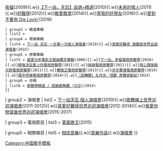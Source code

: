 {{Navbox musical artist
| name = 丁噹
| state = {{{state|autocollapse}}}
| title = [[丁噹]]
| background = solo_singer
| listclass  = hlist
| groupstyle=background:#FFBB66;font-weight:normal;text-align:left;

| group1 = 音樂
| list1 = 
{{Navbox subgroup
 | groupstyle=background:#FFDDAA;font-weight:normal;text-align:left;
 | group1 = 錄音室專輯
 | list1 = [[離家出走 (專輯)|離家出走]](2007){{.w}}[[我愛上的]](2008){{.w}}[[夜貓]](2009){{.w}}[[Fu Good 下一站，天后|【下一站，天后】自選+精選]](2010){{.w}}[[未來的情人]](2011){{.w}}[[好難得]](2012){{.w}}[[敢愛敢當]](2014){{.w}}[[當我的好朋友]](2016){{.w}}[[愛到不要命 Die Lovin']](2019)
 | group3 = 精選專輯
 | list3 = 
 | group4 = 現場專輯
 | list4 = [[下一站 天后 一生第一次個人演唱會]](2010){{.w}}[[真愛好難得 旗艦版世界巡迴演唱會]](2015)
 | group5 = 原聲專輯
 | list5 = [[盛夏光年|盛夏光年電影主題曲概念專輯]](2006){{.w}}[[下一站，幸福 (電視劇)|下一站，幸福電視原聲帶]](2010){{.w}}[[醉後決定愛上你電視原聲帶]](2011){{.w}}[[姊妹電視原聲帶]](2011){{.w}}[[真心請按兩次鈴電視原聲帶]](2011){{.w}}[[蘭陵王電視原聲帶]](2013){{.w}}[[步步驚情電視原聲帶]](2014){{.w}}[[風中奇緣 (電視劇)|風中奇緣電視原聲帶]](2014){{.w}}[[［逆轉勝］五月天／怪獸 原聲原創紀]](2014)
 | group6 = 合輯
 | list6 = [[原聲帶精選 / 超級劇無霸 (2CD)]](2014)
 }}

| group2 = 演唱會
| list2 =  [[下一站天后 個人演唱會]](2010){{.w}}[[歌舞線上世界巡迴演唱會]](2011-2012){{.w}}[[真愛好難得世界巡迴演唱會]](2012-2014){{.w}}[[我愛你戀習曲世界巡迴演唱會]](2015-2017)

| group3 = 電視節目
| list3 = [[蒙面歌王 (中國)|蒙面歌王]](2015)

| group5 = 相關條目
| list5 = [[相信音樂]]{{.w}}[[丁噹音樂作品列表|音樂作品]]{{.w}}[[丁噹演唱會列表|演唱會]]
}}
<noinclude>
{{collapsible option}}
[[Category:丁噹| ]]
[[Category:中国歌手模板]]
</noinclude>